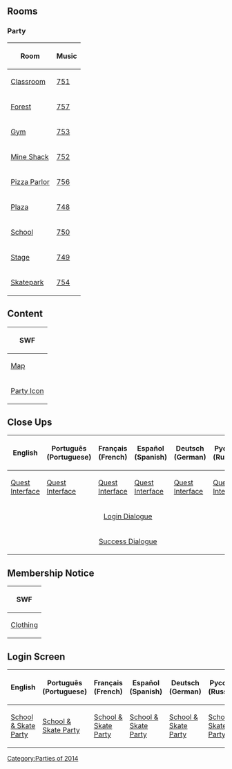 {{CPW|School & Skate Party|Escola Radical - A Festa}}

==Rooms==
===Party===
<center>
{|class="wikitable" border="1"
!Room!!Music
|-
|[[Media:RoomsParty1-School&SkateParty.swf|Classroom]]||[[Media:Music751.swf|751]]
|-
|[[Media:RoomsForest-School&SkateParty.swf|Forest]]||[[Media:Music757.swf|757]]
|-
|[[Media:RoomsParty2-School&SkateParty.swf|Gym]]||[[Media:Music753.swf|753]]
|-
|[[Media:RoomsShack-School&SkateParty.swf|Mine Shack]]||[[Media:Music752.swf|752]]
|-
|[[Media:RoomsPizzaParlor-School&SkateParty.swf|Pizza Parlor]]||[[Media:Music756.swf|756]]
|-
|[[Media:RoomsPlaza-School&SkateParty.swf|Plaza]]||[[Media:Music748.swf|748]]
|-
|[[Media:RoomsSchool-School&SkateParty.swf|School]]||[[Media:Music750.swf|750]]
|-
|[[Media:RoomsStage-School&SkateParty.swf|Stage]]||[[Media:Music749.swf|749]]
|-
|[[Media:RoomsSkatepark.swf|Skatepark]]||[[Media:Music754.swf|754]]
|}
</center>

==Content==
<center>
{|class="wikitable" border="1"
!SWF
|-
|[[Media:ContentMap-School&SkateParty.swf|Map]]
|-
|[[Media:ContentParty icon-School&SkateParty.swf|Party Icon]]
|}
</center>

==Close Ups==
<center>
{|class="wikitable" border="1"
!English!!Português (Portuguese)!!Français (French)!!Español (Spanish)!!Deutsch (German)!!Русский (Russian)
|-
|[[Media:ENClose_upsQuest_interface-School&SkateParty.swf|Quest Interface]]||[[Media:PTClose_upsQuest_interface-School&SkateParty.swf|Quest Interface]]||[[Media:FRClose_upsQuest_interface-School&SkateParty.swf|Quest Interface]]||[[Media:ESClose_upsQuest_interface-School&SkateParty.swf|Quest Interface]]||[[Media:DEClose_upsQuest_interface-School&SkateParty.swf|Quest Interface]]||[[Media:RUClose_upsQuest_interface-School&SkateParty.swf|Quest Interface]]
|-
|colspan="6" rowspan="1" align="center" |[[Media:Close_upsCharacter_dialogue_login-School&SkateParty.swf|Login Dialogue]]
|-
|colspan="6" rowspan="1" align="center" |[[Media:Close_upsCharacter_dialogue_success-School&SkateParty.swf|Success Dialogue]]
|}
</center>

==Membership Notice==
<center>
{|class="wikitable" border="1"
!SWF
|-
|[[Media:MembershipParty1-School&SkateParty.swf|Clothing]]
|}
</center>

==Login Screen==
<center>
{|class="wikitable" border="1"
!English
!Português (Portuguese)
!Français (French)
!Español (Spanish)
!Deutsch (German)
!Русский (Russian)
|-
|[[Media:LoginScreen-ENSchoolSkate-september-party-pp.swf|School & Skate Party]]||[[Media:LoginScreen-PTSchoolSkate-september-party-pp.swf|School & Skate Party]]||[[Media:LoginScreen-FRSchoolSkate-september-party-pp.swf|School & Skate Party]]||[[Media:LoginScreen-ESSchoolSkate-september-party-pp.swf|School & Skate Party]]||[[Media:LoginScreen-DESchoolSkate-september-party-pp.swf|School & Skate Party]]||[[Media:LoginScreen-RUSchoolSkate-september-party-pp.swf|School & Skate Party]]
|}
</center>
{{Parties}}

[[Category:Parties of 2014]]
